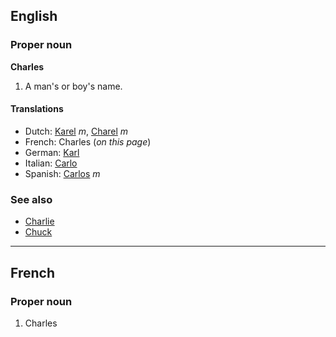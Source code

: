 ==English==

===Proper noun===
'''Charles'''

#A man's or boy's name.

====Translations====
*Dutch: [[Karel]] ''m'', [[Charel]] ''m''
*French: Charles (''on this page'')
*German: [[Karl]]
*Italian: [[Carlo]]
*Spanish: [[Carlos]] ''m''

===See also===
*[[Charlie]]
*[[Chuck]]

----

==French==
===Proper noun===

# Charles